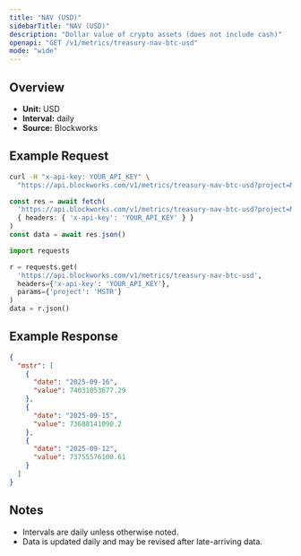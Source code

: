 ```yaml
---
title: "NAV (USD)"
sidebarTitle: "NAV (USD)"
description: "Dollar value of crypto assets (does not include cash)"
openapi: "GET /v1/metrics/treasury-nav-btc-usd"
mode: "wide"
---
```


## Overview

- **Unit:** USD
- **Interval:** daily
- **Source:** Blockworks

## Example Request

<CodeGroup>

```bash cURL
curl -H "x-api-key: YOUR_API_KEY" \
  "https://api.blockworks.com/v1/metrics/treasury-nav-btc-usd?project=MSTR"
```

```typescript TypeScript
const res = await fetch(
  'https://api.blockworks.com/v1/metrics/treasury-nav-btc-usd?project=MSTR',
  { headers: { 'x-api-key': 'YOUR_API_KEY' } }
)
const data = await res.json()
```

```python Python
import requests

r = requests.get(
  'https://api.blockworks.com/v1/metrics/treasury-nav-btc-usd',
  headers={'x-api-key': 'YOUR_API_KEY'},
  params={'project': 'MSTR'}
)
data = r.json()
```

</CodeGroup>

## Example Response

```json
{
  "mstr": [
    {
      "date": "2025-09-16",
      "value": 74031053677.29
    },
    {
      "date": "2025-09-15",
      "value": 73688141090.2
    },
    {
      "date": "2025-09-12",
      "value": 73755576100.61
    }
  ]
}
```

## Notes
- Intervals are daily unless otherwise noted.
- Data is updated daily and may be revised after late-arriving data.